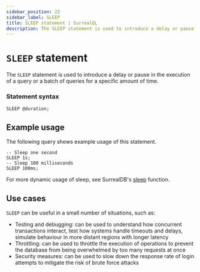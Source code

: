```yaml
---
sidebar_position: 22
sidebar_label: SLEEP
title: SLEEP statement | SurrealQL
description: The SLEEP statement is used to introduce a delay or pause in the execution of a query or a batch of queries for a specific amount of time.
---
```


# `SLEEP` statement

The `SLEEP` statement is used to introduce a delay or pause in the execution of a query or a batch of queries for a specific amount of time.

### Statement syntax

```surql title="SurrealQL Syntax"
SLEEP @duration;
```

## Example usage

The following query shows example usage of this statement.

```surql
-- Sleep one second
SLEEP 1s;
-- Sleep 100 milliseconds
SLEEP 100ms;
```

For more dynamic usage of sleep, see SurrealDB's [sleep](/docs/surrealdb/surrealql/functions/database/sleep) function.

## Use cases

`SLEEP` can be useful in a small number of situations, such as:

* Testing and debugging: can be used to understand how concurrent transactions interact, test how systems handle timeouts and delays, simulate behaviour in more distant regions with longer latency
* Throttling: can be used to throttle the execution of operations to prevent the database from being overwhelmed by too many requests at once
* Security measures: can be used to slow down the response rate of login attempts to mitigate the risk of brute force attacks